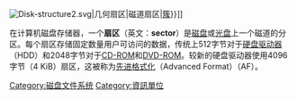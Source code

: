 {{multiple issues|
{{expert|time=2016-03-25T07:10:18+00:00}}
{{unreferenced|time=2016-03-25T07:10:18+00:00}}
{{Expand language|1=en|time=2020-07-28T05:47:23+00:00}}
}}
{{NoteTA|G1=IT}}
[[File:Disk-structure2.svg|thumb]]|几何扇区|磁道扇区|[[簇|簇]]}}]]

在计算机磁盘存储器，一个'''扇区'''（英文：'''sector'''）是[[碟盘存储|磁盘]]或[[光盘|光盘]]上一个磁道的分区。每个扇区存储固定数量用户可访问的数据，传统上512字节对于[[硬盘驱动器|硬盘驱动器]]（HDD）和2048字节对于[[CD-ROM|CD-ROM]]和[[DVD-ROM|DVD-ROM]]。较新的硬盘驱动器使用4096字节（4 KiB）扇区，这被称为[[先进格式化|先进格式化]]（Advanced Format）（AF）。

[[Category:磁盘文件系统|Category:磁盘文件系统]]
[[Category:資訊單位|Category:資訊單位]]